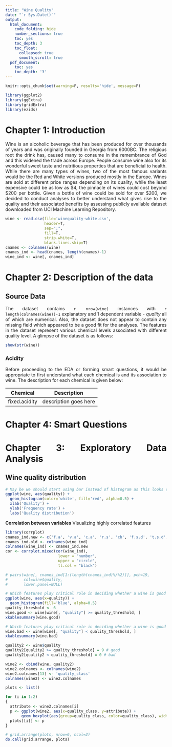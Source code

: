 ---
title: "Wine Quality"
date: "`r Sys.Date()`"
output:
  html_document:
    code_folding: hide
    number_sections: true
    toc: yes
    toc_depth: 3
    toc_float:
      collapsed: true
      smooth_scroll: true
  pdf_document:
    toc: yes
    toc_depth: '3'
---

<style>
body
{
  text-align: justify
}

.p
{
  margin-top:20px;
}

</style>

```{r, include=F}
knitr::opts_chunk$set(warning=F, results='hide', message=F)
```

```{r}
library(ggplot2)
library(ggExtra)
library(gridExtra)
library(ezids)
```
# Chapter 1: Introduction  

Wine is an alcoholic beverage that has been produced for over thousands of years and was originally founded in Georgia from 6000BC. The religious root the drink has, caused many to consume in the remembrance of God and this widened the trade across Europe. People consume wine also for its wonderful sweet taste and nutritious properties that are beneficial to health. While there are many types of wines, two of the most famous variants would be the Red and White versions produced mostly in the Europe. Wines are sold at different price ranges depending on its quality, while the least expensive could be as low as $4, the pinnacle of wines could cost beyond $200 per bottle. Given a bottle of wine could be sold for over $200, we decided to conduct analyses to better understand what gives rise to the quality and their associated benefits by assessing publicly available dataset downloaded from UCI Machine Learning Repository.  
```{r}

wine <- read.csv(file='winequality-white.csv',
                 header=T,
                 sep=";",
                 fill=T,
                 strip.white=T,
                 blank.lines.skip=T)
cnames <- colnames(wine)
cnames_ind <- head(cnames, length(cnames)-1)
wine_ind <- wine[, cnames_ind]
```
# Chapter 2: Description of the data  

## Source Data  

The dataset contains `r nrow(wine)` instances with `r length(colnames(wine))-1` explanatory and 1 dependent variable - *quality* all of which are numerical. Also, the dataset does not appear to contain any missing field which appeared to be a good fit for the analyses. The features in the dataset represent various chemical levels associated with different quality level. A glimpse of the dataset is as follows:  

```{r, results='markup'}
show(str(wine))
```

### Acidity  



Before proceeding to the EDA or forming smart questions, it would be appropriate to first understand what each chemical is and its association to wine. The description for each chemical is given below:  

Chemical | Description
-------|-------
fixed.acidity| description goes here


# Chapter 4: Smart Questions



# Chapter 3: Exploratory Data Analysis

## Wine quality distribution

```{r}
# May be we should start using bar instead of histogram as this looks so ugly
ggplot(wine, aes(quality)) +
  geom_histogram(color='white', fill='red', alpha=0.5) +
  xlab('Quality') +
  ylab('Frequency rate') +
  labs('Quality distribution')
```

**Correlation between variables**
Visualizing highly correlated features
```{r, fig.width=11}
library(corrplot)
cnames_ind.new <- c('f.a', 'v.a', 'c.a', 'r.s', 'ch', 'f.s.d', 't.s.d', 'd', 'pH', 's', 'a')
cnames_ind.old <- colnames(wine_ind)
colnames(wine_ind) <- cnames_ind.new
cor <- corrplot.mixed(cor(wine_ind),
                       lower = "number", 
                       upper = "circle",
                       tl.col = "black")
```


```{r}

# pairs(wine[, cnames_ind[1:(length(cnames_ind)%/%2)]], pch=19,
#       col=wine$quality,
#       lower.panel=NULL)
```


```{r}

# Which features play critical role in deciding whether a wine is good
ggplot(wine, aes(x=quality)) +
  geom_histogram(fill='blue', alpha=0.5)
quality_threshold <- 6
wine.good <- wine[wine[, "quality"] >= quality_threshold, ]
xkablesummary(wine.good)
```

```{r}
# Which features play critical role in deciding whether a wine is good
wine.bad <- wine[wine[, "quality"] < quality_threshold, ]
xkablesummary(wine.bad)
```

```{r}
quality2 <- wine$quality
quality2[quality2 >= quality_threshold] = 9 # good
quality2[quality2 < quality_threshold] = 0 # bad

wine2 <- cbind(wine, quality2)
wine2.colnames <- colnames(wine2)
wine2.colnames[13] <- 'quality_class'
colnames(wine2) <- wine2.colnames

plots <- list()

for (i in 1:2)
{
  attribute <- wine2.colnames[i]
  p <- ggplot(wine2, aes(x=quality_class, y=attribute)) +
       geom_boxplot(aes(group=quality_class, color=quality_class), width=0.9)
  plots[[i]] <- p
}

# grid.arrange(plots, nrow=6, ncol=2)
do.call(grid.arrange, plots)


```

```{r}
```